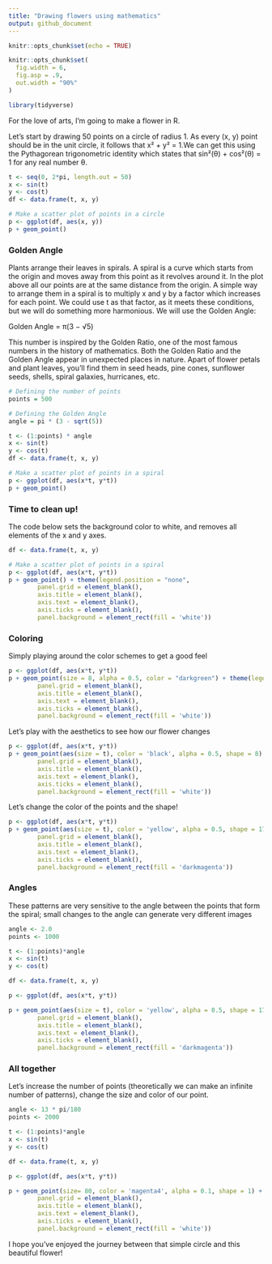 ```yaml
---
title: "Drawing flowers using mathematics"
output: github_document
---
```


```r
knitr::opts_chunk$set(echo = TRUE)

knitr::opts_chunk$set(
  fig.width = 6,
  fig.asp = .9,
  out.width = "90%"
)

library(tidyverse)
```

For the love of arts, I’m going to make a flower in R.

Let's start by drawing 50 points on a circle of radius 1. As every (x, y) point should be in the unit circle, it follows that x² + y² = 1.We can get this using the Pythagorean trigonometric identity which states that sin²(θ) + cos²(θ) = 1 for any real number θ.


```r
t <- seq(0, 2*pi, length.out = 50)
x <- sin(t)
y <- cos(t)
df <- data.frame(t, x, y)

# Make a scatter plot of points in a circle
p <- ggplot(df, aes(x, y))
p + geom_point()
```

### Golden Angle 

Plants arrange their leaves in spirals. A spiral is a curve which starts from the origin and moves away from this point as it revolves around it. In the plot above all our points are at the same distance from the origin. A simple way to arrange them in a spiral is to multiply x and y by a factor which increases for each point. We could use t as that factor, as it meets these conditions, but we will do something more harmonious. We will use the Golden Angle:

Golden Angle = π(3 − √5)

This number is inspired by the Golden Ratio, one of the most famous numbers in the history of mathematics. Both the Golden Ratio and the Golden Angle appear in unexpected places in nature. Apart of flower petals and plant leaves, you'll find them in seed heads, pine cones, sunflower seeds, shells, spiral galaxies, hurricanes, etc.

```r
# Defining the number of points
points = 500

# Defining the Golden Angle
angle = pi * (3 - sqrt(5))

t <- (1:points) * angle
x <- sin(t)
y <- cos(t)
df <- data.frame(t, x, y)

# Make a scatter plot of points in a spiral
p <- ggplot(df, aes(x*t, y*t))
p + geom_point()
```

### Time to clean up! 

The code below sets the background color to white, and removes all elements of the x and y axes. 

```r
df <- data.frame(t, x, y)

# Make a scatter plot of points in a spiral
p <- ggplot(df, aes(x*t, y*t))
p + geom_point() + theme(legend.position = "none",
        panel.grid = element_blank(),
        axis.title = element_blank(),
        axis.text = element_blank(),
        axis.ticks = element_blank(),
        panel.background = element_rect(fill = 'white'))
```

### Coloring

Simply playing around the color schemes to get a good feel 

```r
p <- ggplot(df, aes(x*t, y*t))
p + geom_point(size = 8, alpha = 0.5, color = "darkgreen") + theme(legend.position = "none",
        panel.grid = element_blank(),
        axis.title = element_blank(),
        axis.text = element_blank(),
        axis.ticks = element_blank(),
        panel.background = element_rect(fill = 'white'))
```

Let's play with the aesthetics to see how our flower changes 

```r
p <- ggplot(df, aes(x*t, y*t))
p + geom_point(aes(size = t), color = 'black', alpha = 0.5, shape = 8) + theme(legend.position = "none",
        panel.grid = element_blank(),
        axis.title = element_blank(),
        axis.text = element_blank(),
        axis.ticks = element_blank(),
        panel.background = element_rect(fill = 'white'))
```

Let's change the color of the points and the shape! 

```r
p <- ggplot(df, aes(x*t, y*t))
p + geom_point(aes(size = t), color = 'yellow', alpha = 0.5, shape = 17) + theme(legend.position = "none",
        panel.grid = element_blank(),
        axis.title = element_blank(),
        axis.text = element_blank(),
        axis.ticks = element_blank(),
        panel.background = element_rect(fill = 'darkmagenta'))
```

### Angles

These patterns are very sensitive to the angle between the points that form the spiral; small changes to the angle can generate very different images

```r
angle <- 2.0
points <- 1000

t <- (1:points)*angle
x <- sin(t)
y <- cos(t)

df <- data.frame(t, x, y)

p <- ggplot(df, aes(x*t, y*t))

p + geom_point(aes(size = t), color = 'yellow', alpha = 0.5, shape = 17) + theme(legend.position = "none",
        panel.grid = element_blank(),
        axis.title = element_blank(),
        axis.text = element_blank(),
        axis.ticks = element_blank(),
        panel.background = element_rect(fill = 'darkmagenta'))
```

### All together

Let's increase the number of points (theoretically we can make an infinite number of patterns), change the size and color of our point. 

```r
angle <- 13 * pi/180
points <- 2000

t <- (1:points)*angle
x <- sin(t)
y <- cos(t)

df <- data.frame(t, x, y)

p <- ggplot(df, aes(x*t, y*t)) 

p + geom_point(size= 80, color = 'magenta4', alpha = 0.1, shape = 1) + theme(legend.position = "none",
        panel.grid = element_blank(),
        axis.title = element_blank(),
        axis.text = element_blank(),
        axis.ticks = element_blank(),
        panel.background = element_rect(fill = 'white'))
```

I hope you've enjoyed the journey between that simple circle and this beautiful flower! 
